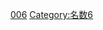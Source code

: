 {{整数
| nav_pre = Category:佛教名數
| list name = [[:分類:名数|:分類:名数]]
| list = {{Numbers digits|6|namespace=:Category:佛教名數}}{{Numbers digits|6|digit=10|namespace=:Category:佛教名數}}
| num=6
}}
[[Category:佛教並稱名詞|006]]
[[Category:名数6|Category:名数6]]